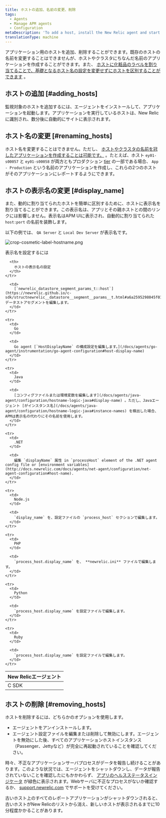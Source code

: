 ```yaml
---
title: ホストの追加、名前の変更、削除
tags:
  - Agents
  - Manage APM agents
  - Configuration
metaDescription: 'To add a host, install the New Relic agent and start your app. To remove a host, uninstall or disable the agent first.'
translationType: machine
---
```



アプリケーション用のホストを追加、削除することができます。既存のホストの名前を変更することはできませんが、ホストやクラスタにちなんだ名前のアプリケーションを作成することができます。また、 [ホストに化粧品のラベルを割り当てることで、基礎となるホスト名の設定を変更せずにホストを区別することができます](#display_name) 。

## ホストの追加 [#adding_hosts]

監視対象のホストを追加するには、エージェントをインストールして、アプリケーションを起動します。アプリケーションを実行しているホストは、New Relic に識別され、数分後に自動的にサイトに表示されます。

## ホスト名の変更 [#renaming_hosts]

ホスト名を変更することはできません。ただし、 [ホストやクラスタの名前を冠したアプリケーションを作成することは可能です。](/docs/site/renaming-applications) 。たとえば、ホスト `ey01-s00057` と `ey01-s00058` が両方ともプロダクション [tier](/docs/accounts-partnerships/education/getting-started-new-relic/glossary#tier) の一部である場合、 `App - Production` という名前のアプリケーションを作成し、これらの2つのホストがそのアプリケーションにレポートするようにできます。

## ホストの表示名の変更 [#display_name]

また、動的に割り当てられたホストを簡単に区別するために、ホストに表示名を割り当てることができます。この表示名は、アプリとその親ホストとの間のリンクには影響しません。表示名はAPM UIに表示され、自動的に割り当てられた `host:port` の名前を装飾します。

以下の例では、 `QA Server` と `Local Dev Server` が表示名です。

<img
  title="crop-cosmetic-label-hostname.png"
  alt="crop-cosmetic-label-hostname.png"
  src={cropDisplayHostName0}
/>

表示名を設定するには

<table>
  <thead>
    <tr>
      <th style={{ width: "150px" }}>
        New Relicエージェント
      </th>

      <th>
        ホストの表示名の設定
      </th>
    </tr>
  </thead>

  <tbody>
    <tr>
      <td>
        C SDK
      </td>

      <td>
        [`newrelic_datastore_segment_params_t::host`](https://newrelic.github.io/c-sdk/structnewrelic__datastore__segment__params__t.html#a6a2595298045f0174b9b9c39ea31b6eb) データストアセグメントを編集します。
      </td>
    </tr>

    <tr>
      <td>
        Go
      </td>

      <td>
        Go agent [`HostDisplayName` の構成設定を編集します。](/docs/agents/go-agent/instrumentation/go-agent-configuration#host-display-name)
      </td>
    </tr>

    <tr>
      <td>
        Java
      </td>

      <td>
        [コンフィグファイルまたは環境変数を編集します](/docs/agents/java-agent/configuration/hostname-logic-java#display-name) 。ただし、Javaエージェント [がインスタンス名](/docs/agents/java-agent/configuration/hostname-logic-java#instance-names) を検出した場合、APMは表示名の代わりにその名前を使用します。
      </td>
    </tr>

    <tr>
      <td>
        .NET
      </td>

      <td>
        編集 `displayName` 属性 in `processHost` element of the .NET agent config file or [environment variables](http://docs.newrelic.com/docs/agents/net-agent/configuration/net-agent-configuration#host-name).
      </td>
    </tr>

    <tr>
      <td>
        Node.js
      </td>

      <td>
        `display_name` を、設定ファイルの `process_host` セクションで編集します。
      </td>
    </tr>

    <tr>
      <td>
        PHP
      </td>

      <td>
        `process_host.display_name` を、 **newrelic.ini** ファイルで編集します。
      </td>
    </tr>

    <tr>
      <td>
        Python
      </td>

      <td>
        `process_host.display_name` を設定ファイルで編集します。
      </td>
    </tr>

    <tr>
      <td>
        Ruby
      </td>

      <td>
        `process_host.display_name` を設定ファイルで編集します。
      </td>
    </tr>
  </tbody>
</table>

## ホストの削除 [#removing_hosts]

ホストを削除するには、どちらかのオプションを使用します。

* [](/docs/agents/manage-apm-agents/installation/uninstall-agent)エージェントをアンインストールします。
* エージェント設定ファイルを編集または削除して無効にします。エージェントを無効にした後、すべてのアプリケーションホストインスタンス（Passenger、Jettyなど）が完全に再起動されていることを確認してください。

時々、不正なアプリケーションサーバプロセスがデータを報告し続けることがあります。このような状況では、エージェントをシャットダウンし、データが報告されていないことを確認したにもかかわらず、 [アプリのヘルスステータスインジケータ](/docs/using-new-relic/welcome-new-relic/getting-started/glossary#health-status) が緑色に表示されます。Webサーバに不正なプロセスがないか確認するか、 [support.newrelic.com](https://support.newrelic.com "新しいウィンドウで開くリンク") でサポートを受けてください。

古いホスト上のすべてのレポートアプリケーションがシャットダウンされると、古いホストがNew Relicのリストから消え、新しいホストが表示されるまでに10分程度かかることがあります。